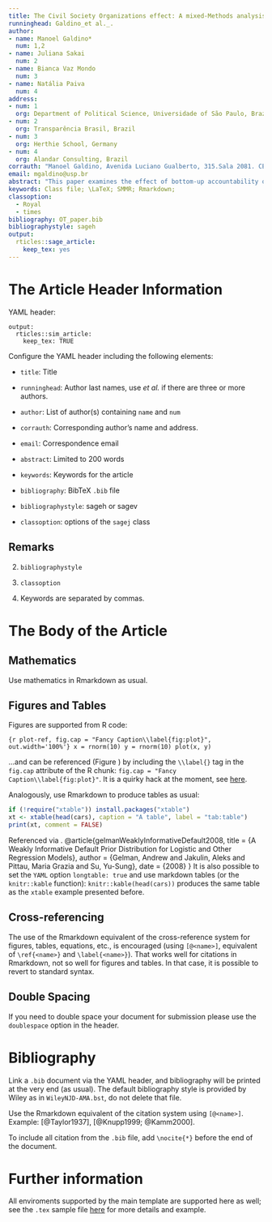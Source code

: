 ```yaml
---
title: The Civil Society Organizations effect: A mixed-Methods analysis of bottom-up approaches in Brazilian public policy
runninghead: Galdino_et al._.
author:
- name: Manoel Galdino*
  num: 1,2
- name: Juliana Sakai
  num: 2
- name: Bianca Vaz Mondo
  num: 3
- name: Natália Paiva
  num: 4
address:
- num: 1
  org: Department of Political Science, Universidade of São Paulo, Brazil
- num: 2
  org: Transparência Brasil, Brazil
- num: 3
  org: Herthie School, Germany
- num: 4
  org: Alandar Consulting, Brazil
corrauth: "Manoel Galdino, Avenida Luciano Gualberto, 315.Sala 2081. CEP 05508-090. São Paulo - SP, Brazil."
email: mgaldino@usp.br
abstract: "This paper examines the effect of bottom-up accountability on public service delivery. We differentiate between information-driven interventions and the mobilization and monitoring efforts of organized Civil Society Organizations (CSOs), and argue that the latter type of interventions can can drive significant policy change. The study evaluates the effectiveness of the Obra Transparente project by Brazilian NGO Transparência Brasil, engaging 21 local CSOs in South and Southeast Brazil.  Our findings emphasize the importance of sustained, coordinated efforts by socially embedded CSOS. These efforts, involving direct engagement with municipal officials and ensuring that their complains cannot be ignored lead to more substantial outcomes when compared with citizens information-driven"
keywords: Class file; \LaTeX; SMMR; Rmarkdown;
classoption:
  - Royal
  - times
bibliography: OT_paper.bib
bibliographystyle: sageh
output:
  rticles::sage_article:
    keep_tex: yes
---
```


# The Article Header Information

YAML header:

```
output:
  rticles::sim_article:
    keep_tex: TRUE
```

Configure the YAML header including the following elements:

* `title`: Title

* `runninghead`: Author last names, use _et al._ if there are three or more authors.

* `author`: List of author(s) containing `name` and `num`

* `corrauth`: Corresponding author's name and address.

* `email`: Correspondence email

* `abstract`: Limited to 200 words

* `keywords`: Keywords for the article

* `bibliography`: BibTeX `.bib` file

* `bibliographystyle`: sageh or sagev

* `classoption`: options of the `sagej` class

## Remarks

2. `bibliographystyle`

3. `classoption`

4. Keywords are separated by commas.

# The Body of the Article

## Mathematics

Use mathematics in Rmarkdown as usual.

## Figures and Tables

Figures are supported from R code:

```{r plot-ref, fig.cap = "Fancy Caption\\label{fig:plot}", out.width='100%'}
x = rnorm(10)
y = rnorm(10)
plot(x, y)
```

...and can be referenced (Figure \ref{fig:plot}) by including the `\\label{}` tag in the `fig.cap` attribute of the R chunk: `fig.cap = "Fancy Caption\\label{fig:plot}"`. It is a quirky hack at the moment, see [here](https://github.com/yihui/knitr/issues/323).

Analogously, use Rmarkdown to produce tables as usual:

```r
if (!require("xtable")) install.packages("xtable")
xt <- xtable(head(cars), caption = "A table", label = "tab:table")
print(xt, comment = FALSE)
```

Referenced via \ref{tab:table}. @article{gelmanWeaklyInformativeDefault2008,
  title = {A Weakly Informative Default Prior Distribution for Logistic and Other Regression Models},
  author = {Gelman, Andrew and Jakulin, Aleks and Pittau, Maria Grazia and Su, Yu-Sung},
  date = {2008}
}
It is also possible to set the `YAML` option `longtable: true` and use markdown tables (or the `knitr::kable` function): `knitr::kable(head(cars))` produces the same table as the `xtable` example presented before.

## Cross-referencing

The use of the Rmarkdown equivalent of the \LaTeX cross-reference system
for figures, tables, equations, etc., is encouraged (using `[@<name>]`, equivalent of `\ref{<name>}` and `\label{<name>}`). That works well for citations in Rmarkdown, not so well for figures and tables. In that case, it is possible to revert to standard \LaTeX syntax.

## Double Spacing

If you need to double space your document for submission please use the `doublespace` option in the header.

# Bibliography

Link a `.bib` document via the YAML header, and bibliography will be printed at the very end (as usual). The default bibliography style is provided by Wiley as in `WileyNJD-AMA.bst`, do not delete that file.

Use the Rmarkdown equivalent of the \LaTeX citation system using `[@<name>]`. Example: [@Taylor1937], [@Knupp1999; @Kamm2000].

To include all citation from the `.bib` file, add `\nocite{*}` before the end of the document.

# Further information

All \LaTeX enviroments supported by the main template are supported here as well; see the `.tex` sample file [here](http://onlinelibrary.wiley.com/journal/10.1002/(ISSN)1097-0258/homepage/la_tex_class_file.htm) for more details and example.
